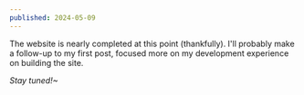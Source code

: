 ```yaml
---
published: 2024-05-09
---
```


The website is nearly completed at this point (thankfully). I'll probably make a follow-up to my first post, focused more on my development experience on building the site.

_Stay tuned!~_
